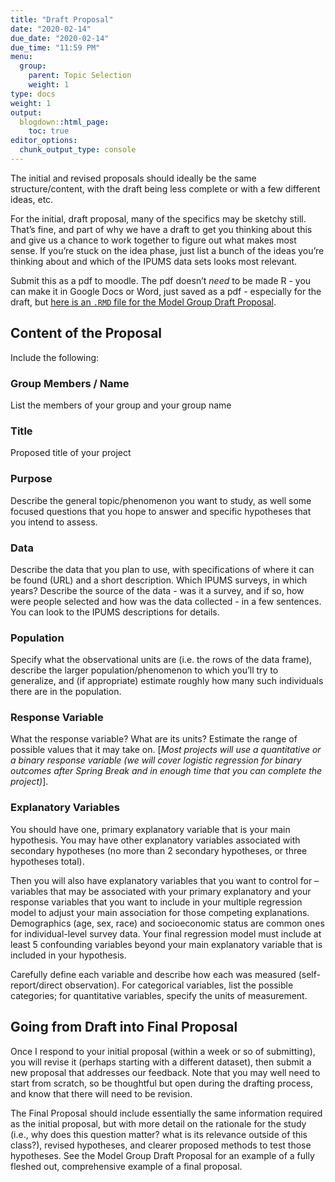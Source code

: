 ```yaml
---
title: "Draft Proposal"
date: "2020-02-14"
due_date: "2020-02-14"
due_time: "11:59 PM"
menu:
  group:
    parent: Topic Selection
    weight: 1
type: docs
weight: 1
output:
  blogdown::html_page:
    toc: true
editor_options: 
  chunk_output_type: console
---
```


The initial and revised proposals should ideally be the same structure/content, with the draft being less complete or with a few different ideas, etc.

For the initial, draft proposal, many of the specifics may be sketchy still.  That's fine, and part of why we have a draft to get you thinking about this and give us a chance to work together to figure out what makes most sense. If you're stuck on the idea phase, just list a bunch of the ideas you're thinking about and which of the IPUMS data sets looks most relevant.

Submit this as a pdf to moodle. The pdf doesn't *need* to be made R - you can make it in Google Docs or Word, just saved as a pdf - especially for the draft, but [here is an `.RMD` file for the Model Group Draft Proposal](http://sds291.netlify.com/group/02-modelfinalgroupproposal.rmd).

## Content of the Proposal

Include the following:

### Group Members / Name

List the members of your group and your group name

### Title

Proposed title of your project

### Purpose

Describe the general topic/phenomenon you want to study, as well some focused questions that you hope to answer and specific hypotheses that you intend to assess.

### Data

Describe the data that you plan to use, with specifications of where it can be found (URL) and a short description. Which IPUMS surveys, in which years? Describe the source of the data - was it a survey, and if so, how were people selected and how was the data collected - in a few sentences. You can look to the IPUMS descriptions for details.

### Population

Specify what the observational units are (i.e. the rows of the data frame), describe the larger population/phenomenon to which you’ll try to generalize, and (if appropriate) estimate roughly how many such individuals there are in the population.

### Response Variable

What the response variable? What are its units? Estimate the range of possible values that it may take on. [*Most projects will use a quantitative or a binary response variable (we will cover logistic regression for binary outcomes after Spring Break and in enough time that you can complete the project)*].

### Explanatory Variables

You should have one, primary explanatory variable that is your main hypothesis. You may have other explanatory variables associated with secondary hypotheses (no more than 2 secondary hypotheses, or three hypotheses total). 

Then you will also have explanatory variables that you want to control for -- variables that may be associated with your primary explanatory and your response variables that you want to include in your multiple regression model to adjust your main association for those competing explanations. Demographics (age, sex, race) and socioeconomic status are common ones for individual-level survey data. Your final regression model must include at least 5 confounding variables beyond your main explanatory variable that is included in your hypothesis.

Carefully define each variable and describe how each was measured (self-report/direct observation). For categorical variables, list the possible categories; for quantitative variables, specify the units of measurement.

## Going from Draft into Final Proposal

Once I respond to your initial proposal (within a week or so of submitting), you will revise it (perhaps starting with a different dataset), then submit a new proposal that addresses our feedback. Note that you may well need to start from scratch, so be thoughtful but open during the drafting process, and know that there will need to be revision.

The Final Proposal should include essentially the same information required as the initial proposal, but with more detail on the rationale for the study (i.e., why does this question matter? what is its relevance outside of this class?), revised hypotheses, and clearer proposed methods to test those hypotheses.  See the Model Group Draft Proposal for an example of a fully fleshed out, comprehensive example of a final proposal.

